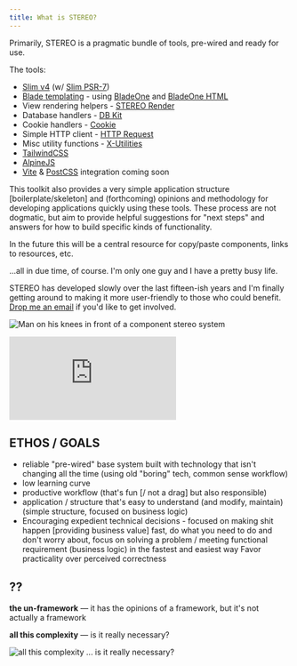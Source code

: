 ```yaml
---
title: What is STEREO?
---
```








Primarily, STEREO is a pragmatic bundle of tools, pre-wired and ready for use.

The tools:

- [Slim v4](https://www.slimframework.com/) (w/ [Slim PSR-7](https://github.com/slimphp/Slim-Psr7))
- [Blade templating](https://laravel.com/docs/blade) - using [BladeOne](https://github.com/EFTEC/BladeOne) and [BladeOne HTML](https://github.com/EFTEC/BladeOneHtml)
- View rendering helpers - [STEREO Render](https://github.com/jyoungblood/stereo-render)
- Database handlers - [DB Kit](https://github.com/jyoungblood/db-kit)
- Cookie handlers - [Cookie](https://github.com/delight-im/PHP-Cookie)
- Simple HTTP client - [HTTP Request](https://github.com/jyoungblood/http-request)
- Misc utility functions - [X-Utilities](https://github.com/jyoungblood/x-utilities)
- [TailwindCSS](https://tailwindcss.com/)
- [AlpineJS](https://alpinejs.dev/)
- [Vite](https://vitejs.dev/) & [PostCSS](https://postcss.org/) integration coming soon

This toolkit also provides a very simple application structure [boilerplate/skeleton] and (forthcoming) opinions and methodology for developing applications quickly using these tools. These process are not dogmatic, but aim to provide helpful suggestions for "next steps" and answers for how to build specific kinds of functionality.

In the future this will be a central resource for copy/paste components, links to resources, etc.

...all in due time, of course. I'm only one guy and I have a pretty busy life.

STEREO has developed slowly over the last fifteen-ish years and I'm finally getting around to making it more user-friendly to those who could benefit. [Drop me an email](mailto:jonathan.youngblood@gmail.com) if you'd like to get involved.

![Man on his knees in front of a component stereo system](/images/analogy-workflow.jpg)

<div class="embed-container">
  <iframe
    title="YouTube video player"
    src="https://www.youtube.com/embed/AnrM4UjaQmY?si=g7Ah6-5X-8vG38os"
    frameborder="0"
    allowfullscreen></iframe>
</div>

## ETHOS / GOALS

- reliable "pre-wired" base system built with technology that isn't changing all the time (using old "boring" tech, common sense workflow)
- low learning curve
- productive workflow (that's fun [/ not a drag] but also responsible)
- application / structure that's easy to understand (and modify, maintain) (simple structure, focused on business logic)
- Encouraging expedient technical decisions - focused on making shit happen [providing business value] fast, do what you need to do and don't worry about, focus on solving a problem / meeting functional requirement (business logic) in the fastest and easiest way Favor practicality over perceived correctness

## ??

**the un-framework** — it has the opinions of a framework, but it's not actually a framework

**all this complexity** — is it really necessary?

![all this complexity ... is it really necessary?](/images/analogy-complexity.jpg)


